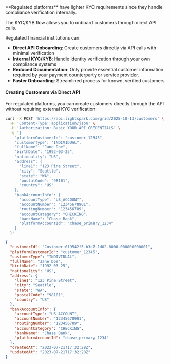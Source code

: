 <Check>
**Regulated platforms** have lighter KYC requirements since they handle compliance verification internally.
</Check>

The KYC/KYB flow allows you to onboard customers through direct API calls.

Regulated financial institutions can:

- **Direct API Onboarding**: Create customers directly via API calls with minimal verification
- **Internal KYC/KYB**: Handle identity verification through your own compliance systems
- **Reduced Documentation**: Only provide essential customer information required by your payment counterparty or service provider.
- **Faster Onboarding**: Streamlined process for known, verified customers

#### Creating Customers via Direct API

For regulated platforms, you can create customers directly through the API without requiring external KYC verification:

```bash cURL
curl -X POST 'https://api.lightspark.com/grid/2025-10-13/customers' \
  -H 'Content-Type: application/json' \
  -H 'Authorization: Basic YOUR_API_CREDENTIALS' \
  -d '{
    "platformCustomerId": "customer_12345",
    "customerType": "INDIVIDUAL",
    "fullName": "Jane Doe",
    "birthDate": "1992-03-25",
    "nationality": "US",
    "address": {
      "line1": "123 Pine Street",
      "city": "Seattle",
      "state": "WA",
      "postalCode": "98101",
      "country": "US"
    },
    "bankAccountInfo": {
      "accountType": "US_ACCOUNT",
      "accountNumber": "12345678901",
      "routingNumber": "123456789",
      "accountCategory": "CHECKING",
      "bankName": "Chase Bank",
      "platformAccountId": "chase_primary_1234"
    }
  }'
```

```json Success
{
  "customerId": "Customer:019542f5-b3e7-1d02-0000-000000000001",
  "platformCustomerId": "customer_12345",
  "customerType": "INDIVIDUAL",
  "fullName": "Jane Doe",
  "birthDate": "1992-03-25",
  "nationality": "US",
  "address": {
    "line1": "123 Pine Street",
    "city": "Seattle",
    "state": "WA",
    "postalCode": "98101",
    "country": "US"
  },
  "bankAccountInfo": {
    "accountType": "US_ACCOUNT",
    "accountNumber": "12345678901",
    "routingNumber": "123456789",
    "accountCategory": "CHECKING",
    "bankName": "Chase Bank",
    "platformAccountId": "chase_primary_1234"
  },
  "createdAt": "2023-07-21T17:32:28Z",
  "updatedAt": "2023-07-21T17:32:28Z"
}
```
